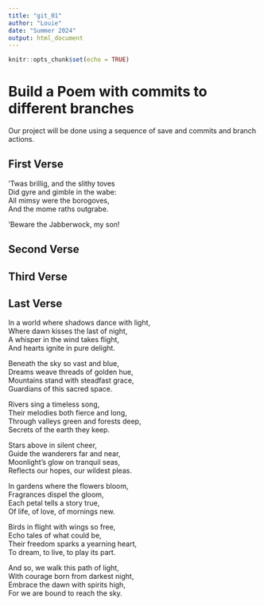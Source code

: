 ```yaml
---
title: "git_01"
author: "Louie"
date: "Summer 2024"
output: html_document
---
```


```r
knitr::opts_chunk$set(echo = TRUE)
```
# Build a Poem with commits to different branches
Our project will be done using a sequence of save and commits and branch actions.
<!-- Do not modify or change any text in "!--" bracketed areas such as this --- these are instructions to
you, if you change any of this the git program will notice it and compromise your git merging strategy !-->

## First Verse 
<!--Put the first five lines of a poem by Lewis Carrol in this section!-->

‘Twas brillig, and the slithy toves  
Did gyre and gimble in the wabe:  
All mimsy were the borogoves,  
And the mome raths outgrabe.  

‘Beware the Jabberwock, my son!  


## Second Verse
<!--Put the first five lines of a poem by Robert Frost here!-->

## Third Verse
<!--Put the first two verses of The Walrus and the Carpenter here!-->

## Last Verse
<!--Put a short poem you created using chatGPT of 20 to 30 lines,here!-->
In a world where shadows dance with light,  
Where dawn kisses the last of night,  
A whisper in the wind takes flight,  
And hearts ignite in pure delight.    

Beneath the sky so vast and blue,  
Dreams weave threads of golden hue,  
Mountains stand with steadfast grace,  
Guardians of this sacred space.  

Rivers sing a timeless song,  
Their melodies both fierce and long,  
Through valleys green and forests deep,  
Secrets of the earth they keep.  

Stars above in silent cheer,  
Guide the wanderers far and near,  
Moonlight’s glow on tranquil seas,  
Reflects our hopes, our wildest pleas.  

In gardens where the flowers bloom,  
Fragrances dispel the gloom,  
Each petal tells a story true,  
Of life, of love, of mornings new.  

Birds in flight with wings so free,  
Echo tales of what could be,  
Their freedom sparks a yearning heart,  
To dream, to live, to play its part.  

And so, we walk this path of light,  
With courage born from darkest night,  
Embrace the dawn with spirits high,  
For we are bound to reach the sky.  
